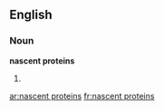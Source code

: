 ==English==

===Noun===
'''nascent proteins'''

# {{plural of|[[nascent protein]]}}

[[ar:nascent proteins]]
[[fr:nascent proteins]]